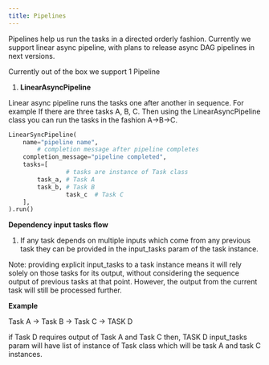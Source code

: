 ```yaml
---
title: Pipelines
---
```


Pipelines help us run the tasks in a directed orderly fashion. Currently we support linear async pipeline, with plans to release async DAG pipelines in next versions.

Currently out of the box we support 1 Pipeline

1. **LinearAsyncPipeline**

Linear async pipeline runs the tasks one after another in sequence. For example 
If there are three tasks A, B, C. Then using the LinearAsyncPipeline class you can run the tasks
in the fashion A→B→C.

```python
LinearSyncPipeline(
    name="pipeline name",
		# completion message after pipeline completes
    completion_message="pipeline completed",
    tasks=[
				# tasks are instance of Task class
        task_a, # Task A
        task_b, # Task B
				task_c  # Task C
    ],
).run()
```

**Dependency input tasks flow**

1. If any task depends on multiple inputs which come from any previous task they can be provided in the input_tasks param of the task instance.

<Note>
Note: providing explicit input_tasks to a task instance means it will rely solely on those tasks for its output, without considering the sequence output of previous tasks at that point. However, the output from the current task will still be processed further.
</Note>

**Example**

Task A → Task B → Task C → TASK D

if Task D requires output of Task A and Task C then, TASK D input_tasks param will have list of instance of Task class which will be task A and task C instances.